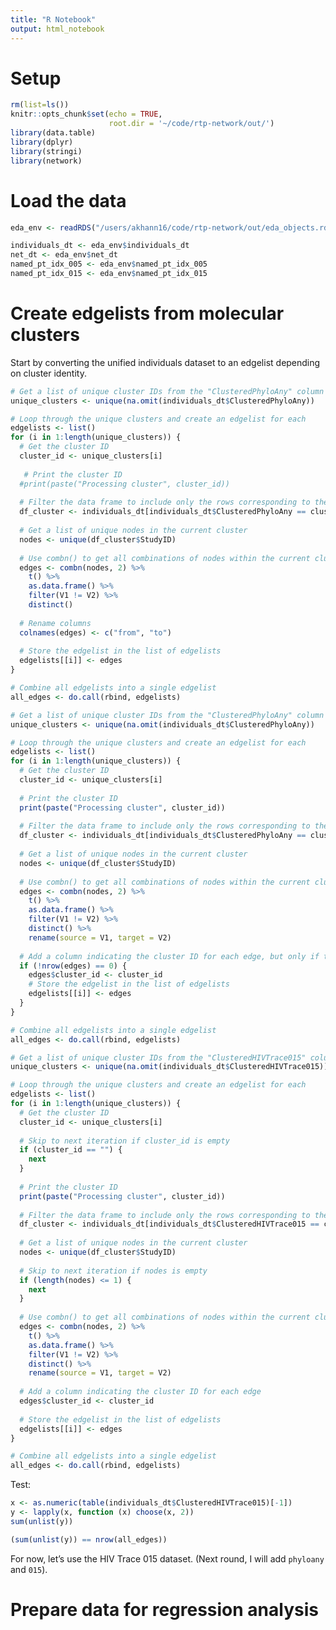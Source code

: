 ```yaml
---
title: "R Notebook"
output: html_notebook
---
```


# Setup

```r
rm(list=ls())
knitr::opts_chunk$set(echo = TRUE,
                      root.dir = '~/code/rtp-network/out/')
library(data.table)
library(dplyr)
library(stringi)
library(network)
```

# Load the data

```r
eda_env <- readRDS("/users/akhann16/code/rtp-network/out/eda_objects.rds")

individuals_dt <- eda_env$individuals_dt
net_dt <- eda_env$net_dt 
named_pt_idx_005 <- eda_env$named_pt_idx_005 
named_pt_idx_015 <- eda_env$named_pt_idx_015

```

# Create edgelists from molecular clusters

Start by converting the unified individuals dataset
to an edgelist depending on cluster identity.  


```r
# Get a list of unique cluster IDs from the "ClusteredPhyloAny" column of the individuals_dt data frame
unique_clusters <- unique(na.omit(individuals_dt$ClusteredPhyloAny))

# Loop through the unique clusters and create an edgelist for each
edgelists <- list()
for (i in 1:length(unique_clusters)) {
  # Get the cluster ID
  cluster_id <- unique_clusters[i]
  
   # Print the cluster ID
  #print(paste("Processing cluster", cluster_id))
  
  # Filter the data frame to include only the rows corresponding to the current cluster ID
  df_cluster <- individuals_dt[individuals_dt$ClusteredPhyloAny == cluster_id, ]
  
  # Get a list of unique nodes in the current cluster
  nodes <- unique(df_cluster$StudyID)
  
  # Use combn() to get all combinations of nodes within the current cluster
  edges <- combn(nodes, 2) %>%
    t() %>%
    as.data.frame() %>%
    filter(V1 != V2) %>%
    distinct()
  
  # Rename columns
  colnames(edges) <- c("from", "to")
  
  # Store the edgelist in the list of edgelists
  edgelists[[i]] <- edges
}

# Combine all edgelists into a single edgelist
all_edges <- do.call(rbind, edgelists)

```

```r
# Get a list of unique cluster IDs from the "ClusteredPhyloAny" column of the individuals_dt data frame
unique_clusters <- unique(na.omit(individuals_dt$ClusteredPhyloAny))

# Loop through the unique clusters and create an edgelist for each
edgelists <- list()
for (i in 1:length(unique_clusters)) {
  # Get the cluster ID
  cluster_id <- unique_clusters[i]
  
  # Print the cluster ID
  print(paste("Processing cluster", cluster_id))
  
  # Filter the data frame to include only the rows corresponding to the current cluster ID
  df_cluster <- individuals_dt[individuals_dt$ClusteredPhyloAny == cluster_id, ]
  
  # Get a list of unique nodes in the current cluster
  nodes <- unique(df_cluster$StudyID)
  
  # Use combn() to get all combinations of nodes within the current cluster
  edges <- combn(nodes, 2) %>%
    t() %>%
    as.data.frame() %>%
    filter(V1 != V2) %>%
    distinct() %>%
    rename(source = V1, target = V2)
  
  # Add a column indicating the cluster ID for each edge, but only if the edges data frame is not empty
  if (!nrow(edges) == 0) {
    edges$cluster_id <- cluster_id
    # Store the edgelist in the list of edgelists
    edgelists[[i]] <- edges
  }
}

# Combine all edgelists into a single edgelist
all_edges <- do.call(rbind, edgelists)

```

```r
# Get a list of unique cluster IDs from the "ClusteredHIVTrace015" column of the individuals_dt data frame
unique_clusters <- unique(na.omit(individuals_dt$ClusteredHIVTrace015))

# Loop through the unique clusters and create an edgelist for each
edgelists <- list()
for (i in 1:length(unique_clusters)) {
  # Get the cluster ID
  cluster_id <- unique_clusters[i]
  
  # Skip to next iteration if cluster_id is empty
  if (cluster_id == "") {
    next
  }
  
  # Print the cluster ID
  print(paste("Processing cluster", cluster_id))
  
  # Filter the data frame to include only the rows corresponding to the current cluster ID
  df_cluster <- individuals_dt[individuals_dt$ClusteredHIVTrace015 == cluster_id, ]
  
  # Get a list of unique nodes in the current cluster
  nodes <- unique(df_cluster$StudyID)
  
  # Skip to next iteration if nodes is empty
  if (length(nodes) <= 1) {
    next
  }
  
  # Use combn() to get all combinations of nodes within the current cluster
  edges <- combn(nodes, 2) %>%
    t() %>%
    as.data.frame() %>%
    filter(V1 != V2) %>%
    distinct() %>%
    rename(source = V1, target = V2)
  
  # Add a column indicating the cluster ID for each edge
  edges$cluster_id <- cluster_id
  
  # Store the edgelist in the list of edgelists
  edgelists[[i]] <- edges
}

# Combine all edgelists into a single edgelist
all_edges <- do.call(rbind, edgelists)

```


Test:
```r
x <- as.numeric(table(individuals_dt$ClusteredHIVTrace015)[-1])
y <- lapply(x, function (x) choose(x, 2))
sum(unlist(y))

(sum(unlist(y)) == nrow(all_edges))
```

For now, let's use the HIV Trace 015 dataset. (Next round, I will add 
`phyloany` and `015`).

# Prepare data for regression analysis

